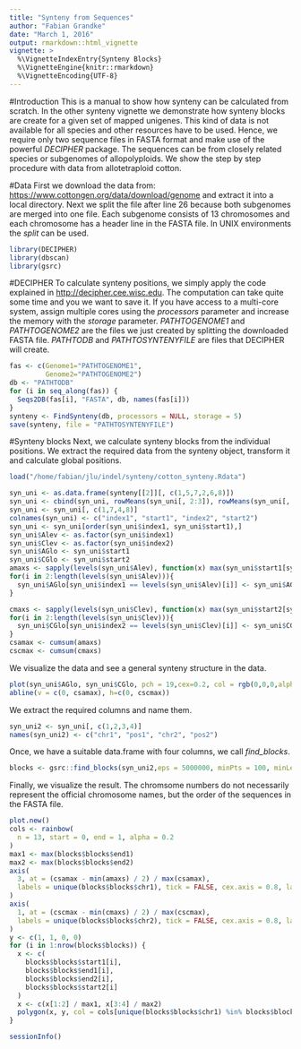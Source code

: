 ```yaml
---
title: "Synteny from Sequences"
author: "Fabian Grandke"
date: "March 1, 2016"
output: rmarkdown::html_vignette
vignette: >
  %\VignetteIndexEntry{Synteny Blocks}
  %\VignetteEngine{knitr::rmarkdown}
  %\VignetteEncoding{UTF-8}
---
```


#Introduction
This is a manual to show how synteny can be calculated from scratch.
In the other synteny vignette we demonstrate how synteny blocks are create for a given set of mapped unigenes.
This kind of data is not available for all species and other resources have to be used.
Hence, we require only two sequence files in FASTA format and make use of the powerful _DECIPHER_ package.
The sequences can be from closely related species or subgenomes of allopolyploids.
We show the step by step procedure with data from allotetraploid cotton.

#Data
First we download the data from:
[https://www.cottongen.org/data/download/genome](ftp://ftp.bioinfo.wsu.edu/species/Gossypium_hirsutum/NAU-NBI_G.hirsutum_AD1genome/assembly/AD1-NBI_v1.1_chromosomes_only.fas.gz) and extract it into a local directory.
Next we split the file after line 26 because both subgenomes are merged into one file.
Each subgenome consists of 13 chromosomes and each chromosome has a header line in the FASTA file.
In UNIX environments the _split_ can be used.

```r
library(DECIPHER)
library(dbscan)
library(gsrc)
```

#DECIPHER
To calculate synteny positions, we simply apply the code explained in [http://decipher.cee.wisc.edu](http://decipher.cee.wisc.edu/Screenshots/Example6.html).
The computation can take quite some time and you we want to save it.
If you have access to a multi-core system, assign multiple cores using the _processors_ parameter and increase the memory with the _storage_ parameter.
_PATHTOGENOME1_ and _PATHTOGENOME2_ are the files we just created by splitting the downloaded FASTA file.
_PATHTODB_ and _PATHTOSYNTENYFILE_ are files that DECIPHER will create.
```r
fas <- c(Genome1="PATHTOGENOME1",   
         Genome2="PATHTOGENOME2")
db <- "PATHTODB"
for (i in seq_along(fas)) {   
  Seqs2DB(fas[i], "FASTA", db, names(fas[i]))
}
synteny <- FindSynteny(db, processors = NULL, storage = 5)
save(synteny, file = "PATHTOSYNTENYFILE")
```

#Synteny blocks
Next, we calculate synteny blocks from the individual positions.
We extract the required data from the synteny object, transform it and calculate global positions.

```r
load("/home/fabian/jlu/indel/synteny/cotton_synteny.Rdata")
```
```r
syn_uni <- as.data.frame(synteny[[2]][, c(1,5,7,2,6,8)])
syn_uni <- cbind(syn_uni, rowMeans(syn_uni[, 2:3]), rowMeans(syn_uni[, 5:6]))
syn_uni <- syn_uni[, c(1,7,4,8)]
colnames(syn_uni) <- c("index1", "start1", "index2", "start2")
syn_uni <- syn_uni[order(syn_uni$index1, syn_uni$start1),]
syn_uni$Alev <- as.factor(syn_uni$index1)
syn_uni$Clev <- as.factor(syn_uni$index2)
syn_uni$AGlo <- syn_uni$start1
syn_uni$CGlo <- syn_uni$start2
amaxs <- sapply(levels(syn_uni$Alev), function(x) max(syn_uni$start1[syn_uni$index1==x]))
for(i in 2:length(levels(syn_uni$Alev))){
  syn_uni$AGlo[syn_uni$index1 == levels(syn_uni$Alev)[i]] <- syn_uni$AGlo[syn_uni$index1 == levels(syn_uni$Alev)[i]] + sum(amaxs[1:(i-1)])
}

cmaxs <- sapply(levels(syn_uni$Clev), function(x) max(syn_uni$start2[syn_uni$index2==x]))
for(i in 2:length(levels(syn_uni$Clev))){
  syn_uni$CGlo[syn_uni$index2 == levels(syn_uni$Clev)[i]] <- syn_uni$CGlo[syn_uni$index2 == levels(syn_uni$Clev)[i]] + sum(cmaxs[1:(i-1)])
}
csamax <- cumsum(amaxs)
cscmax <- cumsum(cmaxs)
```
We visualize the data and see a general synteny structure in the data.
```r
plot(syn_uni$AGlo, syn_uni$CGlo, pch = 19,cex=0.2, col = rgb(0,0,0,alpha = 0.05))
abline(v = c(0, csamax), h=c(0, cscmax))
```
We extract the required columns and name them.
```r
syn_uni2 <- syn_uni[, c(1,2,3,4)]
names(syn_uni2) <- c("chr1", "pos1", "chr2", "pos2")
```

Once, we have a suitable data.frame with four columns, we call _find_blocks_.
```r
blocks <- gsrc::find_blocks(syn_uni2,eps = 5000000, minPts = 100, minLength = 10000000, maxLength = 100000000)
```

Finally, we visualize the result.
The chromsome numbers do not necessarily represent the official chromosome names, but the order of the sequences in the FASTA file.
```r
plot.new()
cols <- rainbow(
  n = 13, start = 0, end = 1, alpha = 0.2
)
max1 <- max(blocks$blocks$end1)
max2 <- max(blocks$blocks$end2)
axis(
  3, at = (csamax - min(amaxs) / 2) / max(csamax),
  labels = unique(blocks$blocks$chr1), tick = FALSE, cex.axis = 0.8, las = 1
)
axis(
  1, at = (cscmax - min(cmaxs) / 2) / max(cscmax),
  labels = unique(blocks$blocks$chr2), tick = FALSE, cex.axis = 0.8, las = 1
)
y <- c(1, 1, 0, 0)
for (i in 1:nrow(blocks$blocks)) {
  x <- c(
    blocks$blocks$start1[i],
    blocks$blocks$end1[i],
    blocks$blocks$end2[i],
    blocks$blocks$start2[i]
  )
  x <- c(x[1:2] / max1, x[3:4] / max2)
  polygon(x, y, col = cols[unique(blocks$blocks$chr1) %in% blocks$blocks$chr1[i]])
}
```

```r
sessionInfo()
```
